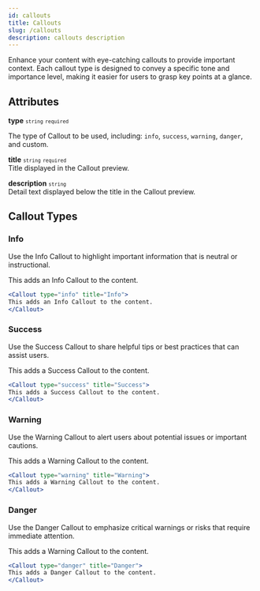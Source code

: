 ```yaml
---
id: callouts
title: Callouts
slug: /callouts
description: callouts description
---
```



Enhance your content with eye-catching callouts to provide important context. Each callout type is designed to convey a specific tone and importance level, making it easier for users to grasp key points at a glance.

## Attributes

<strong>type</strong> <small className="small_tag"><code>string</code></small> <small className="required_tag"><code>required</code></small>

The type of Callout to be used, including: `info`, `success`, `warning`, `danger`, and custom.  

<strong>title</strong> <small className="small_tag"><code>string</code></small> <small className="required_tag"><code>required</code></small>
<br/>Title displayed in the Callout preview.

<strong>description</strong> <small><code>string</code></small>
<br/>Detail text displayed below the title in the Callout preview.

## Callout Types
### Info 
Use the Info Callout to highlight important information that is neutral or instructional.

<Callout type="info" title="Info">
This adds an Info Callout to the content. 
</Callout>

```jsx
<Callout type="info" title="Info">
This adds an Info Callout to the content. 
</Callout>
```

### Success
Use the Success Callout to share helpful tips or best practices that can assist users.

<Callout type="success" title="Success">
This adds a Success Callout to the content. 
</Callout>

```jsx
<Callout type="success" title="Success">
This adds a Success Callout to the content. 
</Callout>
```

### Warning 
Use the Warning Callout to alert users about potential issues or important cautions.

<Callout type="warning" title="Warning">
This adds a Warning Callout to the content. 
</Callout>

```jsx
<Callout type="warning" title="Warning">
This adds a Warning Callout to the content. 
</Callout>
```

### Danger 
Use the Danger Callout to emphasize critical warnings or risks that require immediate attention.

<Callout type="danger" title="Danger">
This adds a Warning Callout to the content. 
</Callout>

```jsx
<Callout type="danger" title="Danger">
This adds a Danger Callout to the content. 
</Callout>
```